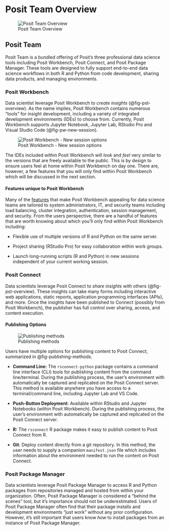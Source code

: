# Posit Team Overview

![Posit Team Overview](images/pst-overview.png){#fig-pst-overview fig-align="center"}

## Posit Team

Posit Team is a bundled offering of Posit's three professional data science tools including Posit Workbench, Posit Connect, and Posit Package Manager. These tools are designed to fully support end-to-end data science workflows in both R and Python from code development, sharing data products, and managing environments.

### Posit Workbench

Data scientist leverage Posit Workbench to *create insights* (@fig-pst-overview). As the name implies, Posit Workbench contains numerous "tools" for insight development, including a variety of integrated development environments (IDEs) to choose from. Currently, Posit Workbench supports Jupyter Notebook, Jupyter Lab, RStudio Pro and Visual Studio Code (@fig-pw-new-session).

![Posit Workbench - New session options](images/workbench-new-session.png){#fig-pw-new-session fig-align="center"}

The IDEs included within Posit Workbench will *look* and *feel* very similar to the versions that are freely available to the public. This is by design to ensure users feel at home within Posit Workbench on day one. There are, however, a few features that you will only find within Posit Workbench which will be discussed in the next section.

#### Features unique to Posit Workbench

Many of the [features](https://docs.posit.co/ide/server-pro/) that make Posit Workbench appealing for data science teams are tailored to system administrators, IT, and security teams including load balancing, cluster integration, authentication, session management, and security. From the users perspective, there are a handful of features that are worth knowing about which you'll only find within Posit Workbench including:

-   Flexible use of multiple versions of R and Python on the same server.

-   Project sharing (RStudio Pro) for easy collaboration within work groups.

-   Launch long-running scripts (R and Python) in new sessions independent of your current working session.

### Posit Connect

Data scientists leverage Posit Connect to *share insights* with others (@fig-pst-overview). These insights can take many forms including interactive web applications, static reports, application programming interfaces (APIs), and more. Once the insights have been published to Connect (possibly from Posit Workbench), the publisher has full control over sharing, access, and content execution.

#### Publishing Options

![Publishing methods](images/publishing-methods.png){#fig-publishing-methods fig-align="center"}

Users have multiple options for publishing content to Posit Connect, summarized in @fig-publishing-methods.

-   **Command Line:** The `rsconnect-python` package contains a command line interface (CLI) tools for publishing content from the command line/terminal. During the publishing process, the user's environment with automatically be captured and replicated on the Posit Connect server. This method is available anywhere you have access to a terminal/command line, including Jupyter Lab and VS Code.

-   **Push-Button Deployment**: Available within RStudio and Jupyter Notebooks (within Posit Workbench). During the publishing process, the user's environment with automatically be captured and replicated on the Posit Connect server.

-   **R:** The `rsconnect` R package makes it easy to publish content to Posit Connect from R.

-   **Git**: Deploy content directly from a git repository. In this method, the user needs to supply a companion `manifest.json` file which includes information about the environment needed to run the content on Posit Connect.

### Posit Package Manager

Data scientists leverage Posit Package Manager to access R and Python packages from repositories managed and hosted from within your organization. Often, Posit Package Manager is considered a "behind the scenes" tool, but it's importance should not be underestimated. Users of Posit Package Manager often find that their package installs and development environments "just work" without any prior configuration. However, it's still important that users know *how* to install packages from an instance of Posit Package Manager.
